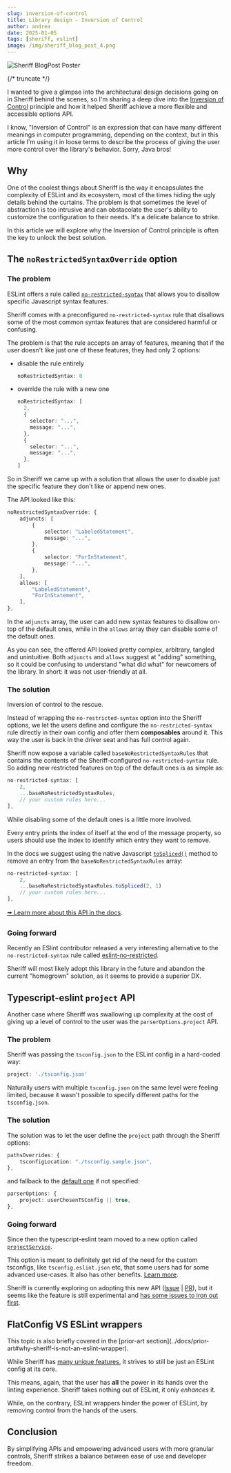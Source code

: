 ```yaml
---
slug: inversion-of-control
title: Library design - Inversion of Control
author: andrea
date: 2025-01-05
tags: [sheriff, eslint]
image: /img/sheriff_blog_post_4.png
---
```


![Sheriff BlogPost Poster](/img/sheriff_blog_post_4.png)

{/* truncate */}

I wanted to give a glimpse into the architectural design decisions going on in Sheriff behind the scenes, so I'm sharing a deep dive into the [Inversion of Control](https://en.wikipedia.org/wiki/Inversion_of_control) principle and how it helped Sheriff achieve a more flexible and accessible options API.

<Callout title="info">
I know, "Inversion of Control" is an expression that can have many different meanings in computer programming, depending on the context, but in this article I'm using it in loose terms to describe the process of giving the user more control over the library's behavior. Sorry, Java bros!
</Callout>

## Why

One of the coolest things about Sheriff is the way it encapsulates the complexity of ESLint and its ecosystem, most of the times hiding the ugly details behind the curtains. The problem is that sometimes the level of abstraction is too intrusive and can obstacolate the user's ability to customize the configuration to their needs. It's a delicate balance to strike.

In this article we will explore why the Inversion of Control principle is often the key to unlock the best solution.

## The `noRestrictedSyntaxOverride` option

### The problem

ESLint offers a rule called [`no-restricted-syntax`](https://eslint.org/docs/latest/rules/no-restricted-syntax) that allows you to disallow specific Javascript syntax features.

Sheriff comes with a preconfigured `no-restricted-syntax` rule that disallows some of the most common syntax features that are considered harmful or confusing.

The problem is that the rule accepts an array of features, meaning that if the user doesn't like just one of these features, they had only 2 options:

- disable the rule entirely

  ```ts
  noRestrictedSyntax: 0
  ```
- override the rule with a new one

  ```ts
  noRestrictedSyntax: [
    2,
    {
      selector: "...",
      message: "...",
    },
    {
      selector: "...",
      message: "...",
    },
  ]
  ```

So in Sheriff we came up with a solution that allows the user to disable just the specific feature they don't like or append new ones.

The API looked like this:

```ts
noRestrictedSyntaxOverride: {
    adjuncts: [
        {
            selector: "LabeledStatement",
            message: "...",
        },
        {
            selector: "ForInStatement",
            message: "...",
        },
    ],
    allows: [
        "LabeledStatement",
        "ForInStatement",
    ],
},
```

In the `adjuncts` array, the user can add new syntax features to disallow on-top of the default ones, while in the `allows` array they can disable some of the default ones.

As you can see, the offered API looked pretty complex, arbitrary, tangled and unintuitive. Both `adjuncts` and `allows` suggest at "adding" something, so it could be confusing to understand "what did what" for newcomers of the library. In short: it was not user-friendly at all.

### The solution

Inversion of control to the rescue.

Instead of wrapping the `no-restricted-syntax` option into the Sheriff options, we let the users define and configure the `no-restricted-syntax` rule directly in their own config and offer them **composables** around it. This way the user is back in the driver seat and has full control again.

Sheriff now expose a variable called `baseNoRestrictedSyntaxRules` that contains the contents of the Sheriff-configured `no-restricted-syntax` rule. So adding new restricted features on top of the default ones is as simple as:

```ts
no-restricted-syntax: [
    2,
    ...baseNoRestrictedSyntaxRules,
    // your custom rules here...
],
```

While disabling some of the default ones is a little more involved.

Every entry prints the index of itself at the end of the message property, so users should use the index to identify which entry they want to remove.

In the docs we suggest using the native Javascript [`toSpliced()`](https://developer.mozilla.org/en-US/docs/Web/JavaScript/Reference/Global_Objects/Array/toSpliced) method to remove an entry from the `baseNoRestrictedSyntaxRules` array:

```ts
no-restricted-syntax: [
    2,
    ...baseNoRestrictedSyntaxRules.toSpliced(2, 1)
    // your custom rules here...
],
```

[🠪 Learn more about this API in the docs](https://www.eslint-config-sheriff.dev/docs/configuration#customizing-the-no-restricted-syntax).

### Going forward

Recently an ESlint contributor released a very interesting alternative to the `no-restricted-syntax` rule called [eslint-no-restricted](https://github.com/bradzacher/eslint-no-restricted).

Sheriff will most likely adopt this library in the future and abandon the current "homegrown" solution, as it seems to provide a superior DX.

## Typescript-eslint `project` API

Another case where Sheriff was swallowing up complexity at the cost of giving up a level of control to the user was the `parserOptions.project` API.

### The problem

Sheriff was passing the `tsconfig.json` to the ESLint config in a hard-coded way:

```ts
project: './tsconfig.json'
```

Naturally users with multiple `tsconfig.json` on the same level were feeling limited, because it wasn't possible to specify different paths for the `tsconfig.json`.

### The solution

The solution was to let the user define the `project` path through the Sheriff options:

```ts
pathsOverrides: {
    tsconfigLocation: "./tsconfig.sample.json",
},
```

and fallback to the [default one](https://typescript-eslint.io/blog/parser-options-project-true/) if not specified:

```ts
parserOptions: {
    project: userChosenTSConfig || true,
},
```

### Going forward

Since then the typescript-eslint team moved to a new option called [`projectService`](https://typescript-eslint.io/blog/announcing-typescript-eslint-v8-beta#project-service).

This option is meant to definitely get rid of the need for the custom tsconfigs, like `tsconfig.eslint.json` etc, that some users had for some advanced use-cases. It also has other benefits. [Learn more](https://typescript-eslint.io/packages/parser#projectservice).

Sheriff is currently exploring on adopting this new API ([Issue](https://github.com/AndreaPontrandolfo/sheriff/issues/203) | [PR](https://github.com/AndreaPontrandolfo/sheriff/pull/205)), but it seems like the feature is still experimental and [has some issues to iron out first](https://github.com/microsoft/vscode-eslint/issues/1911).

## FlatConfig VS ESLint wrappers

<Callout title="info">
This topic is also briefly covered in the [prior-art section](../docs/prior-art#why-sheriff-is-not-an-eslint-wrapper).
</Callout>

While Sheriff has [many unique features](../docs/prior-art#features-comparison-table), it strives to still be just an ESLint config at its core.

This means, again, that the user has **all** the power in its hands over the linting experience. Sheriff takes nothing out of ESLint, it only _enhances_ it.

While, on the contrary, ESLint wrappers hinder the power of ESLint, by removing control from the hands of the users.

## Conclusion

By simplifying APIs and empowering advanced users with more granular controls, Sheriff strikes a balance between ease of use and developer freedom.